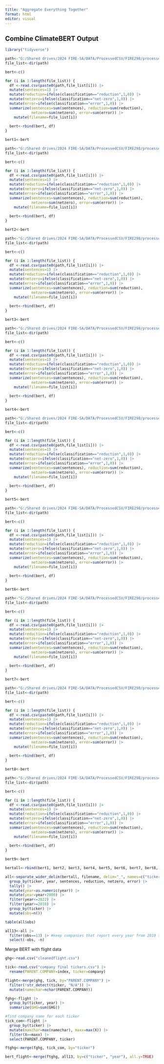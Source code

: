```yaml
---
title: "Aggregate Everything Together"
format: html
editor: visual
---
```


## Combine ClimateBERT Output

```r
library("tidyverse")

path<-"G:/Shared drives/2024 FIRE-SA/DATA/ProcessedCSV/FIRE298/processed_results_20241114_183049/"
file_list<-dir(path)

bert<-c()

for (i in 1:length(file_list)) {
  df <-read.csv(paste0(path,file_list[i])) |>
  mutate(sentences=1) |>
  mutate(reduction=ifelse(classification=="reduction",1,0)) |>
  mutate(netzero=ifelse(classification=="net-zero",1,0)) |>
  mutate(error=ifelse(classification=="error",1,0)) |>
  summarize(sentences=sum(sentences), reduction=sum(reduction),
            netzero=sum(netzero), error=sum(error)) |>
    mutate(filename=file_list[i])
  
  bert<-rbind(bert, df)
}

bert1<-bert
```

```r
path<-"G:/Shared drives/2024 FIRE-SA/DATA/ProcessedCSV/FIRE298/processed_results_20241115_222948/"
file_list<-dir(path)

bert<-c()

for (i in 1:length(file_list)) {
  df <-read.csv(paste0(path,file_list[i])) |>
  mutate(sentences=1) |>
  mutate(reduction=ifelse(classification=="reduction",1,0)) |>
  mutate(netzero=ifelse(classification=="net-zero",1,0)) |>
  mutate(error=ifelse(classification=="error",1,0)) |>
  summarize(sentences=sum(sentences), reduction=sum(reduction),
            netzero=sum(netzero), error=sum(error)) |>
    mutate(filename=file_list[i])
  
  bert<-rbind(bert, df)
}

bert2<-bert
```

```r
path<-"G:/Shared drives/2024 FIRE-SA/DATA/ProcessedCSV/FIRE298/processed_results_20241116_024204/"
file_list<-dir(path)

bert<-c()

for (i in 1:length(file_list)) {
  df <-read.csv(paste0(path,file_list[i])) |>
  mutate(sentences=1) |>
  mutate(reduction=ifelse(classification=="reduction",1,0)) |>
  mutate(netzero=ifelse(classification=="net-zero",1,0)) |>
  mutate(error=ifelse(classification=="error",1,0)) |>
  summarize(sentences=sum(sentences), reduction=sum(reduction),
            netzero=sum(netzero), error=sum(error)) |>
    mutate(filename=file_list[i])
  
  bert<-rbind(bert, df)
}

bert3<-bert
```

```r
path<-"G:/Shared drives/2024 FIRE-SA/DATA/ProcessedCSV/FIRE298/processed_results_20241116_092714/"
file_list<-dir(path)

bert<-c()

for (i in 1:length(file_list)) {
  df <-read.csv(paste0(path,file_list[i])) |>
  mutate(sentences=1) |>
  mutate(reduction=ifelse(classification=="reduction",1,0)) |>
  mutate(netzero=ifelse(classification=="net-zero",1,0)) |>
  mutate(error=ifelse(classification=="error",1,0)) |>
  summarize(sentences=sum(sentences), reduction=sum(reduction),
            netzero=sum(netzero), error=sum(error)) |>
    mutate(filename=file_list[i])
  
  bert<-rbind(bert, df)
}

bert4<-bert
```

```r
path<-"G:/Shared drives/2024 FIRE-SA/DATA/ProcessedCSV/FIRE298/processed_results_20241117_003050/"
file_list<-dir(path)

bert<-c()

for (i in 1:length(file_list)) {
  df <-read.csv(paste0(path,file_list[i])) |>
  mutate(sentences=1) |>
  mutate(reduction=ifelse(classification=="reduction",1,0)) |>
  mutate(netzero=ifelse(classification=="net-zero",1,0)) |>
  mutate(error=ifelse(classification=="error",1,0)) |>
  summarize(sentences=sum(sentences), reduction=sum(reduction),
            netzero=sum(netzero), error=sum(error)) |>
    mutate(filename=file_list[i])
  
  bert<-rbind(bert, df)
}

bert5<-bert
```

```r
path<-"G:/Shared drives/2024 FIRE-SA/DATA/ProcessedCSV/FIRE298/processed_results_20241117_081031/"
file_list<-dir(path)

bert<-c()

for (i in 1:length(file_list)) {
  df <-read.csv(paste0(path,file_list[i])) |>
  mutate(sentences=1) |>
  mutate(reduction=ifelse(classification=="reduction",1,0)) |>
  mutate(netzero=ifelse(classification=="net-zero",1,0)) |>
  mutate(error=ifelse(classification=="error",1,0)) |>
  summarize(sentences=sum(sentences), reduction=sum(reduction),
            netzero=sum(netzero), error=sum(error)) |>
    mutate(filename=file_list[i])
  
  bert<-rbind(bert, df)
}

bert6<-bert
```

```r
path<-"G:/Shared drives/2024 FIRE-SA/DATA/ProcessedCSV/FIRE298/processed_results_20241117_003050/"
file_list<-dir(path)

bert<-c()

for (i in 1:length(file_list)) {
  df <-read.csv(paste0(path,file_list[i])) |>
  mutate(sentences=1) |>
  mutate(reduction=ifelse(classification=="reduction",1,0)) |>
  mutate(netzero=ifelse(classification=="net-zero",1,0)) |>
  mutate(error=ifelse(classification=="error",1,0)) |>
  summarize(sentences=sum(sentences), reduction=sum(reduction),
            netzero=sum(netzero), error=sum(error)) |>
    mutate(filename=file_list[i])
  
  bert<-rbind(bert, df)
}

bert7<-bert
```

```r
path<-"G:/Shared drives/2024 FIRE-SA/DATA/ProcessedCSV/FIRE298/processed_results_20241117_155136/"
file_list<-dir(path)

bert<-c()

for (i in 1:length(file_list)) {
  df <-read.csv(paste0(path,file_list[i])) |>
  mutate(sentences=1) |>
  mutate(reduction=ifelse(classification=="reduction",1,0)) |>
  mutate(netzero=ifelse(classification=="net-zero",1,0)) |>
  mutate(error=ifelse(classification=="error",1,0)) |>
  summarize(sentences=sum(sentences), reduction=sum(reduction),
            netzero=sum(netzero), error=sum(error)) |>
    mutate(filename=file_list[i])
  
  bert<-rbind(bert, df)
}

bert8<-bert
```

```r
path<-"G:/Shared drives/2024 FIRE-SA/DATA/ProcessedCSV/FIRE298/processed_results_20241118_005216/"
file_list<-dir(path)

bert<-c()

for (i in 1:length(file_list)) {
  df <-read.csv(paste0(path,file_list[i])) |>
  mutate(sentences=1) |>
  mutate(reduction=ifelse(classification=="reduction",1,0)) |>
  mutate(netzero=ifelse(classification=="net-zero",1,0)) |>
  mutate(error=ifelse(classification=="error",1,0)) |>
  summarize(sentences=sum(sentences), reduction=sum(reduction),
            netzero=sum(netzero), error=sum(error)) |>
    mutate(filename=file_list[i])
  
  bert<-rbind(bert, df)
}

bert9<-bert
```

```r
bertall<-rbind(bert1, bert2, bert3, bert4, bert5, bert6, bert7, bert8, bert9) 

all<-separate_wider_delim(bertall, filename, delim="_", names=c("ticker", "year", "tail")) |>
  group_by(ticker, year, sentences, reduction, netzero, error) |>
  tally() |>
  mutate(year=as.numeric(year)) |>
  mutate(year=year+2000) |>
  filter(year<=2022) |>
  filter(year>=2010) |>
  group_by(ticker) |>
  mutate(obs=n())

table(all$obs)

all13<-all |>
  filter(obs==13) |> #keep companies that report every year from 2010 to 2022
  select(-obs, -n)
```

Merge BERT with flight data

```r
ghg<-read.csv("cleanedflight.csv")

tick<-read.csv("company final tickers.csv") |>
  rename(PARENT.COMPANY=index, ticker=company)

flight<-merge(ghg, tick, by="PARENT.COMPANY") |>
  filter(!str_detect(ticker, "N/A")) |>
  mutate(namechar=nchar(PARENT.COMPANY)) 

fghg<-flight |>
  group_by(ticker, year) |>
  summarize(GHG=sum(GHG))

#find company name for each ticker
tick_com<-flight |>
  group_by(ticker) |>
  mutate(maxchar=max(namechar), maxx=max(X)) |>
  filter(X==maxx) |>
  select(PARENT.COMPANY, ticker)

ftghg<-merge(fghg, tick_com, by="ticker")

bert_flight<-merge(ftghg, all13, by=c("ticker", "year"), all.y=TRUE)
```
